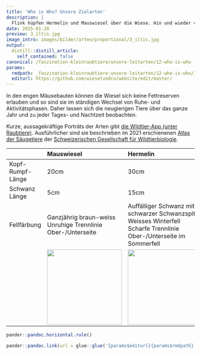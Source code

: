 ```yaml
---
title: 'Who is Who? Unsere Zielarten'
description: |
  Flink hüpfen Hermelin und Mauswiesel über die Wiese. Hin und wieder verschwinden sie in der Erde. Hier jagen die geschickten Räuber langgestreckt und mit kurzen Beinen den Wühlmäusen in ihren Gängen nach.
date: 2015-01-28
preview: 3_iltis.jpg
image_intro: images/bilder/arten/proportional/3_iltis.jpg
output:
  distill::distill_article:
    self_contained: false
canonical: /faszination-kleinraubtiere/unsere-leitarten/12-who-is-who
params:
  rmdpath: _faszination-kleinraubtiere-unsere-leitarten/12-who-is-who/12-who-is-who.Rmd
  editurl: https://github.com/wieselundco/website/edit/master/
---
```


In den engen Mäusebauten können die Wiesel sich keine Fettreserven
erlauben und so sind sie im ständigen Wechsel von Ruhe- und
Aktivitätsphasen. Daher lassen sich die neugierigen Tiere über das ganze
Jahr und zu jeder Tages- und Nachtzeit beobachten.


Kurze, aussagekräftige Porträts der Arten gibt <a href="https://apps.wildtier.ch/mammals/" target="_blank">
die Wildtier-App (unter Raubtiere)</a>.
Ausführlicher sind sie beschrieben im 2021 erschienenen <a href="https://www.haupt.ch/buecher/natur-garten/atlas-der-saeugetiere-schweiz-und-liechtenstein.html" target="_blank">Atlas der Säugetiere</a> der <a href="https://mitglied.scnat.ch/sgw-ssbf" target="_blank">Schweizerischen Gesellschaft für Wildtierbiologie</a>. 


 
<table>
 <thead>
  <tr>
   <th style="text-align:left;">  </th>
   <th style="text-align:left;"> Mauswiesel </th>
   <th style="text-align:left;"> Hermelin </th>
   <th style="text-align:left;"> Iltis </th>
  </tr>
 </thead>
<tbody>
  <tr>
   <td style="text-align:left;"> Kopf-Rumpf-Länge </td>
   <td style="text-align:left;"> 20cm </td>
   <td style="text-align:left;"> 30cm </td>
   <td style="text-align:left;"> 40cm </td>
  </tr>
  <tr>
   <td style="text-align:left;"> Schwanz Länge </td>
   <td style="text-align:left;"> 5cm </td>
   <td style="text-align:left;"> 15cm </td>
   <td style="text-align:left;"> 15cm </td>
  </tr>
  <tr>
   <td style="text-align:left;"> Fellfärbung </td>
   <td style="text-align:left;"> Ganzjährig braun-weiss Unruhige Trennlinie Ober-/Unterseite </td>
   <td style="text-align:left;"> Auffälliger Schwanz mit schwarzer Schwanzspitze Weisses Winterfell Scharfe Trennlinie Ober-/Unterseite im Sommerfell </td>
   <td style="text-align:left;"> Unverkennbare Gesichtsmaske Dunkle Grannenhaare, beige Unterwolle </td>
  </tr>
  <tr>
   <td style="text-align:left;"></td>
   <td style="text-align:left;"> <img src="1_mauswiesel.jpg" width = "200"> </td>
   <td style="text-align:left;"> <img src="2_hermelin.jpg" width = "200"> </td>
   <td style="text-align:left;"> <img src="3_iltis.jpg" width = "200"> </td>
  </tr>
</tbody>
</table>

 

 

 

```r
pander::pandoc.horizontal.rule()

pander::pandoc.link(url = glue::glue('{params$editurl}{params$rmdpath}'),text = 'Artikel bearbeiten')
```



<!--http://wieselundco.ch/faszination-kleinraubtiere/unsere-leitarten/12-who-is-who-->
